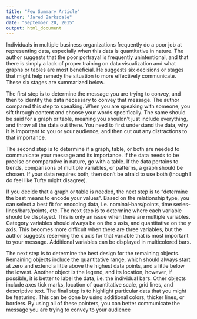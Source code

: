 ```yaml
---
title: "Few Summary Article"
author: "Jared Barksdale"
date: "September 20, 2015"
output: html_document
---
```


Individuals in multiple business organizations frequently do a poor job at representing data, especially when this data is quantitative in nature. The author suggests that the poor portrayal is frequently unintentional, and that there is simply a lack of proper training on data visualization and what graphs or tables are most beneficial. He suggests six decisions or stages that might help remedy the situation to more effectively communicate. These six stages are summarized below.

The first step is to determine the message you are trying to convey, and then to identify the data necessary to convey that message. The author compared this step to speaking. When you are speaking with someone, you sift through content and choose your words specifically. The same should be said for a graph or table, meaning you shouldn't just include everything, and throw all the data out there. You need to first understand the data, why it is important to you or your audience, and then cut out any distractions to that importance.

The second step is to determine if a graph, table, or both are needed to communicate your message and its importance. If the data needs to be precise or comparative in nature, go with a table. If the data pertains to trends, comparisons of multiple variables, or patterns, a graph should be chosen. If your data requires both, then don't be afraid to use both (though I do feel like Tufte might disagree). 

If you decide that a graph or table is needed, the next step is to "determine the best means to encode your values". Based on the relationship type, you can select a best fit for encoding data, i.e. nominal-bars/points, time series-lines/bars/points, etc. The next step is to determine where each variable should be displayed. This is only an issue when there are multiple variables. Category variables should always be on the x axis, and quantitative on the y axis. This becomes more difficult when there are three variables, but the author suggests reserving the x axis for that variable that is most important to your message. Additional variables can be displayed in multicolored bars.

The next step is to determine the best design for the remaining objects. Remaining objects include the quantitative range, which should always start at zero and extend a little above the highest data points, and a little below the lowest. Another object is the legend, and its location, however, if possible, it is better to label the data, i.e. the individual bars. Other objects include axes tick marks, location of quantitative scale, grid lines, and descriptive text.
The final step is to highlight particular data that you might be featuring. This can be done by using additional colors, thicker lines, or borders. By using all of these pointers, you can better communicate the message you are trying to convey to your audience
